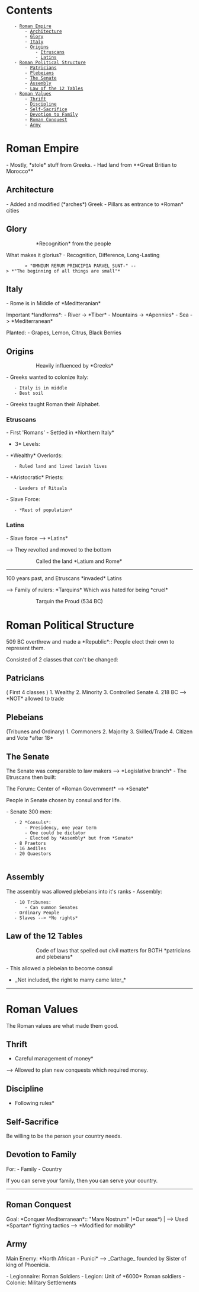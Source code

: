= Contents =
    - [[#Roman Empire|Roman Empire]]
        - [[#Roman Empire#Architecture|Architecture]]
        - [[#Roman Empire#Glory|Glory]]
        - [[#Roman Empire#Italy|Italy]]
        - [[#Roman Empire#Origins|Origins]]
            - [[#Roman Empire#Origins#Etruscans|Etruscans]]
            - [[#Roman Empire#Origins#Latins|Latins]]
    - [[#Roman Political Structure|Roman Political Structure]]
        - [[#Roman Political Structure#Patricians|Patricians]]
        - [[#Roman Political Structure#Plebeians|Plebeians]]
        - [[#Roman Political Structure#The Senate|The Senate]]
        - [[#Roman Political Structure#Assembly|Assembly]]
        - [[#Roman Political Structure#Law of the 12 Tables|Law of the 12 Tables]]
    - [[#Roman Values|Roman Values]]
        - [[#Roman Values#Thrift|Thrift]]
        - [[#Roman Values#Discipline|Discipline]]
        - [[#Roman Values#Self-Sacrifice|Self-Sacrifice]]
        - [[#Roman Values#Devotion to Family|Devotion to Family]]
        - [[#Roman Values#Roman Conquest|Roman Conquest]]
        - [[#Roman Values#Army|Army]]

= Roman Empire =
- Mostly, *stole* stuff from Greeks.
- Had land from **Great Britian to Morocco**

== Architecture ==
- Added and modified (*arches*) Greek
- Pillars as entrance to *Roman* cities

== Glory ==
:: *Recognition* from the people

What makes it glorius?
- Recognition, Difference, Long-Lasting

		> "OMNIUM RERUM PRINCIPIA PARVEL SUNT-" --> *"The beginning of all things are small"*

== Italy ==
- Rome is in Middle of *Meditteranian*

Important *landforms*:
- River -> *Tiber*
- Mountains -> *Apennies*
- Sea -> *Mediterranean*

Planted:
- Grapes, Lemon, Citrus, Black Berries

== Origins ==
:: Heavily influenced by *Greeks*

- Greeks wanted to colonize Italy:
	- Italy is in middle
	- Best soil

- Greeks taught Roman their Alphabet.

=== Etruscans ===
- First 'Romans'
- Settled in *Northern Italy*

*3* Levels:
- *Wealthy* Overlords:
	- Ruled land and lived lavish lives

- *Aristocratic* Priests:
	- Leaders of Rituals

- Slave Force:
	- *Rest of population*

=== Latins ===
- Slave force --> *Latins*

--> They revolted and moved to the bottom

{{https://ugc.futurelearn.com/uploads/assets/77/88/77882b2e-a1c2-4c7f-b203-d7b69173b25d.png}}

:: Called the land *Latium and Rome*

----
100 years past, and Etruscans *invaded* Latins

--> Family of rulers: *Tarquins*
Which was hated for being *cruel*

:: Tarquin the Proud (534 BC)

= Roman Political Structure =
509 BC overthrew and made a *Republic*:: People elect their own to represent them.

Consisted of 2 classes that can't be changed:

== Patricians ==
( First 4 classes )
1. Wealthy
2. Minority
3. Controlled Senate
4. 218 BC --> *NOT* allowed to trade

== Plebeians ==
(Tribunes and Ordinary)
1. Commoners
2. Majority
3. Skilled/Trade
4. Citizen and Vote *after 18*

== The Senate ==
The Senate was comparable to law makers --> *Legislative branch*
- The Etruscans then built:

The Forum:: Center of *Roman Government*
--> *Senate*

People in Senate chosen by consul and for life.

- Senate 300 men:
	- 2 *Consuls*:
		- Presidency, one year term
		- One could be dictator
		- Elected by *Assembly* but from *Senate*
	- 8 Praetors
	- 16 Aediles
	- 20 Quaestors
	
== Assembly ==
The assembly was allowed plebeians into it's ranks
- Assembly:
	- 10 Tribunes:
		- Can summon Senates
	- Ordinary People
	- Slaves --> *No rights*

== Law of the 12 Tables ==
:: Code of laws that spelled out civil matters for BOTH *patricians and plebeians*

- This allowed a plebeian to become consul

*_Not included, the right to marry came later_*

----

= Roman Values =
The Roman values are what made them good.

== Thrift ==
*Careful management of money*

--> Allowed to plan new conquests which required money.

== Discipline ==
*Following rules*

== Self-Sacrifice ==
Be willing to be the person your country needs.

== Devotion to Family ==
For:
- Family
- Country

If you can serve your family, then you can serve your country.

----
== Roman Conquest ==
Goal: *Conquer Mediterranean*:: "Mare Nostrum" (*Our seas*)
|
--> Used *Spartan* fighting tactics --> *Modified for mobility*

== Army ==
Main Enemy: *North African - Punici* --> _Carthage_ founded by Sister of king of Phoenicia.

- Legionnaire: Roman Soldiers
- Legion: Unit of *6000* Roman soldiers
- Colonie: Military Settlements

